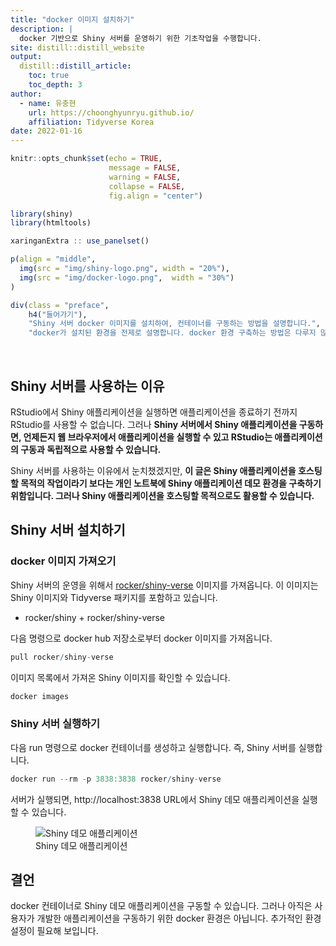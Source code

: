 ```yaml
---
title: "docker 이미지 설치하기"
description: |
  docker 기반으로 Shiny 서버를 운영하기 위한 기초작업을 수행합니다.
site: distill::distill_website
output:
  distill::distill_article:
    toc: true
    toc_depth: 3  
author:
  - name: 유충현 
    url: https://choonghyunryu.github.io/
    affiliation: Tidyverse Korea
date: 2022-01-16
---
```


```r
knitr::opts_chunk$set(echo = TRUE, 
                      message = FALSE, 
                      warning = FALSE, 
                      collapse = FALSE,
                      fig.align = "center")

library(shiny)
library(htmltools)

xaringanExtra :: use_panelset()
```

```r
p(align = "middle",
  img(src = "img/shiny-logo.png", width = "20%"),
  img(src = "img/docker-logo.png",  width = "30%")
)
```

```r
div(class = "preface", 
    h4("들어가기"),
    "Shiny 서버 docker 이미지를 설치하여, 컨테이너를 구동하는 방법을 설명합니다.", br(),
    "docker가 설치된 환경을 전제로 설명합니다. docker 환경 구축하는 방법은 다루지 않습니다.")
```

<br>

## Shiny 서버를 사용하는 이유

RStudio에서 Shiny 애플리케이션을 실행하면 애플리케이션을 종료하기 전까지 RStudio를 사용할 수 없습니다. 그러나 **Shiny 서버에서 Shiny 애플리케이션을 구동하면, 언제든지 웹 브라우저에서 애플리케이션을 실행할 수 있고 RStudio는 애플리케이션의 구동과 독립적으로 사용할 수 있습니다.** 

Shiny 서버를 사용하는 이유에서 눈치챘겠지만, **이 글은 Shiny 애플리케이션을 호스팅할 목적의 작업이라기 보다는 개인 노트북에 Shiny 애플리케이션 데모 환경을 구축하기 위함입니다. 그러나 Shiny 애플리케이션을 호스팅할 목적으로도 활용할 수 있습니다.**

## Shiny 서버 설치하기
### docker 이미지 가져오기
Shiny 서버의 운영을 위해서 [rocker/shiny-verse](https://hub.docker.com/r/rocker/shiny-verse){target="_blank"} 이미지를 가져옵니다. 이 이미지는  Shiny 이미지와 Tidyverse 패키지를 포함하고 있습니다.

* rocker/shiny + rocker/shiny-verse

다음 명령으로 docker hub 저장소로부터 docker 이미지를 가져옵니다.

```r
pull rocker/shiny-verse
```

이미지 목록에서 가져온 Shiny 이미지를 확인할 수 있습니다.

```r
docker images 
```

### Shiny 서버 실행하기

다음 run 명령으로 docker 컨테이너를 생성하고 실행합니다. 즉, Shiny 서버를 실행합니다.

```r
docker run --rm -p 3838:3838 rocker/shiny-verse
```

서버가 실행되면, http://localhost:3838 URL에서 Shiny 데모 애플리케이션을 실행할 수 있습니다.

![Shiny 데모 애플리케이션](img/demo.png)

## 결언

docker 컨테이너로 Shiny 데모 애플리케이션을 구동할 수 있습니다. 그러나 아직은 사용자가 개발한 애플리케이션을 구동하기 위한 docker 환경은 아닙니다. 추가적인 환경 설정이 필요해 보입니다.
